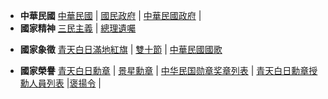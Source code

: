 *'''中華民國''' [[中華民國|中華民國]] | [[國民政府|國民政府]] | [[中華民國政府|中華民國政府]] |
*'''國家精神'''  [[三民主義|三民主義]] | [[總理遺囑|總理遺囑]]

*'''國家象徵''' [[青天白日滿地紅旗|青天白日滿地紅旗]] | [[雙十節|雙十節]] | [[中華民國國歌|中華民國國歌]]

*'''國家榮譽''' [[青天白日勳章|青天白日勳章]] | [[景星勳章|景星勳章]] | [[中华民国勋章奖章列表|中华民国勋章奖章列表]] | [[青天白日勳章授勳人員列表|青天白日勳章授勳人員列表]] |[[褒揚令|褒揚令]] |